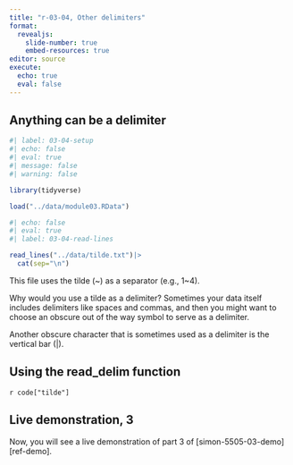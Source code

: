 ```yaml
---
title: "r-03-04, Other delimiters"
format: 
  revealjs:
    slide-number: true
    embed-resources: true
editor: source
execute: 
  echo: true
  eval: false
---
```


## Anything can be a delimiter

```r
#| label: 03-04-setup
#| echo: false
#| eval: true
#| message: false
#| warning: false

library(tidyverse)

load("../data/module03.RData")
```

```r
#| echo: false
#| eval: true
#| label: 03-04-read-lines

read_lines("../data/tilde.txt")|> 
  cat(sep="\n")
```

::: notes

This file uses the tilde (~) as a separator (e.g., 1~4).

Why would you use a tilde as a delimiter? Sometimes your data itself includes delimiters like spaces and commas, and then you might want to choose an obscure out of the way symbol to serve as a delimiter.

Another obscure character that is sometimes used as a delimiter is the vertical bar (|).

:::

## Using the read_delim function

`r code["tilde"]`

## Live demonstration, 3

Now, you will see a live demonstration of part 3 of [simon-5505-03-demo][ref-demo].

